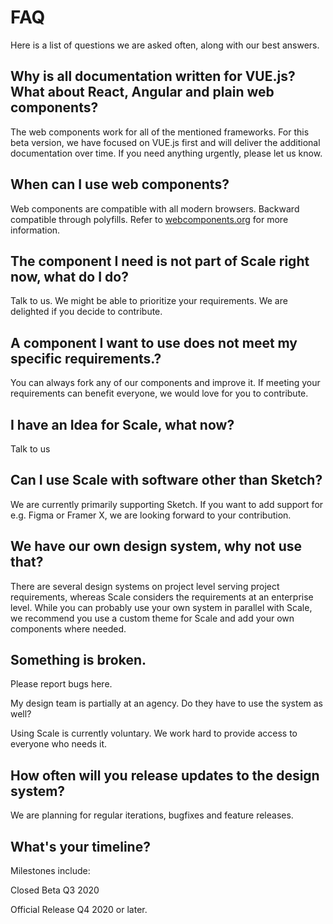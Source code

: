 
<Meta title="Getting Started/FAQ" />

# FAQ

Here is a list of questions we are asked often, along with our best answers.

## Why is all documentation written for VUE.js? What about React, Angular and plain web components?

The web components work for all of the mentioned frameworks. For this beta version, we have focused on VUE.js first and will deliver the additional documentation over time. If you need anything urgently, please <LinkTo kind="community-your-feedback">let us know.</LinkTo>

## When can I use web components?

Web components are compatible with all modern browsers. Backward compatible through polyfills. Refer to [webcomponents.org](https://webcomponents.org) for more information.

## The component I need is not part of Scale right now, what do I do?

<LinkTo kind="community-your-feedback">Talk to us</LinkTo>. We might be able to
prioritize your requirements. We are delighted if you decide to <LinkTo kind="community-contributing-to-scale">contribute.</LinkTo>

## A component I want to use does not meet my specific requirements.?

You can always fork any of our components and improve it. If meeting your requirements can benefit everyone, we would love for you to <LinkTo kind="community-contributing-to-scale">contribute.</LinkTo>

## I have an Idea for Scale, what now?

<LinkTo kind="community-your-feedback">Talk to us</LinkTo>

## Can I use Scale with software other than Sketch?

We are currently primarily supporting Sketch. If you want to add support for e.g. Figma or Framer X, we are looking forward to your <LinkTo kind="community-contributing-to-scale">contribution.</LinkTo>

## We have our own design system, why not use that?

There are several design systems on project level serving project requirements, whereas Scale considers the requirements at an enterprise level. While you can probably use your own system in parallel with Scale, we recommend you use a custom theme for Scale and add your own components where needed.

## Something is broken.

Please report <LinkTo kind="community-your-feedback">bugs here.</LinkTo>

My design team is partially at an agency. Do they have to use the system as well?

Using Scale is currently voluntary. We work hard to provide access to everyone who needs it.

## How often will you release updates to the design system?

We are planning for regular iterations, bugfixes and feature releases.

## What's your timeline?

Milestones include:

Closed Beta Q3 2020

Official Release Q4 2020 or later.
